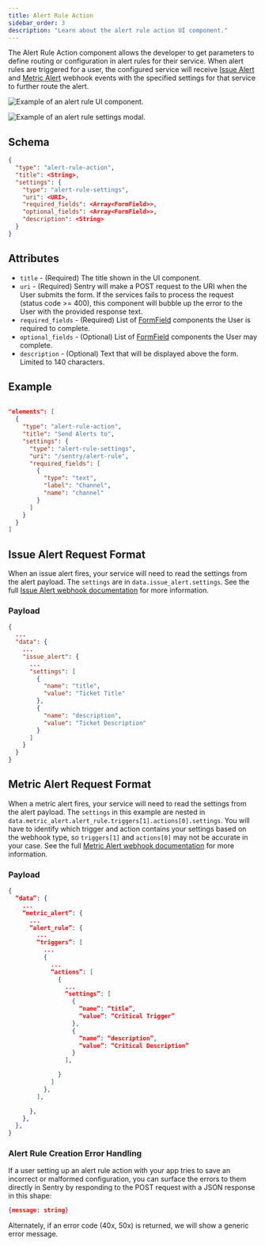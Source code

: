 ```yaml
---
title: Alert Rule Action
sidebar_order: 3
description: "Learn about the alert rule action UI component."
---
```


The Alert Rule Action component allows the developer to get parameters to define routing or configuration in alert rules for their service. When alert rules are triggered for a user, the configured service will receive [Issue Alert](/product/integrations/integration-platform/webhooks/#issue-alerts) and [Metric Alert](/product/integrations/integration-platform/webhooks/#metric-alerts) webhook events with the specified settings for that service to further route the alert.

![Example of an alert rule UI component.](alert-rule-component-action-example.png)

![Example of an alert rule settings modal.](alert-rule-component-modal-example.png)

## Schema

```json
{
  "type": "alert-rule-action",
  "title": <String>,
  "settings": {
    "type": "alert-rule-settings",
    "uri": <URI>,
    "required_fields": <Array<FormField>>,
    "optional_fields": <Array<FormField>>,
    "description": <String>
  }
}
```

## Attributes

- `title` - (Required) The title shown in the UI component.
- `uri` - (Required) Sentry will make a POST request to the URI when the User submits the form. If the services fails to process the request (status code >= 400), this component will bubble up the error to the User with the provided response text.
- `required_fields` - (Required) List of [FormField](/product/integrations/integration-platform/ui-components/formfield) components the User is required to complete.
- `optional_fields` - (Optional) List of [FormField](/product/integrations/integration-platform/ui-components/formfield) components the User may complete.
- `description` - (Optional) Text that will be displayed above the form. Limited to 140 characters.

## Example

```json

"elements": [
  {
    "type": "alert-rule-action",
    "title": "Send Alerts to",
    "settings": {
      "type": "alert-rule-settings",
      "uri": "/sentry/alert-rule",
      "required_fields": [
        {
          "type": "text",
          "label": "Channel",
          "name": "channel"
        }
      ]
    }
  }
]
```


## Issue Alert Request Format

When an issue alert fires, your service will need to read the settings from the alert payload. The `settings` are in `data.issue_alert.settings`. See the full [Issue Alert webhook documentation](/product/integrations/integration-platform/webhooks/#issue-alerts) for more information.

### Payload

```json
{
  ...
  "data": {
    ...
    "issue_alert": {
      ...
      "settings": [
        {
          "name": "title",
          "value": "Ticket Title"
        },
        {
          "name": "description",
          "value": "Ticket Description"
        }
      ]
    }
  }
}
```

## Metric Alert Request Format

When a metric alert fires, your service will need to read the settings from the alert payload. The `settings` in this example are nested in `data.metric_alert.alert_rule.triggers[1].actions[0].settings`. You will have to identify which trigger and action contains your settings based on the webhook type, so `triggers[1]` and `actions[0]` may not be accurate in your case. See the full [Metric Alert webhook documentation](/product/integrations/integration-platform/webhooks/#metric-alerts) for more information.

### Payload

```json
{
  “data”: {
    ...
    “metric_alert”: {
      ...
      “alert_rule”: {
        ...
        “triggers”: [
          ...
          {
            ...
            “actions”: [
              {
                ...
                “settings”: [
                  {
                    “name”: “title”,
                    “value”: “Critical Trigger”
                  },
                  {
                    “name”: “description”,
                    “value”: “Critical Description”
                  }
                ],

              }
            ]
          },
        ],

      },
    },
  },
}
```

### Alert Rule Creation Error Handling

If a user setting up an alert rule action with your app tries to save an incorrect or malformed configuration, you can surface the errors to them directly in Sentry by responding to the POST request with a JSON response in this shape:

```json
{message: string}
```

Alternately, if an error code (40x, 50x) is returned, we will show a generic error message.

